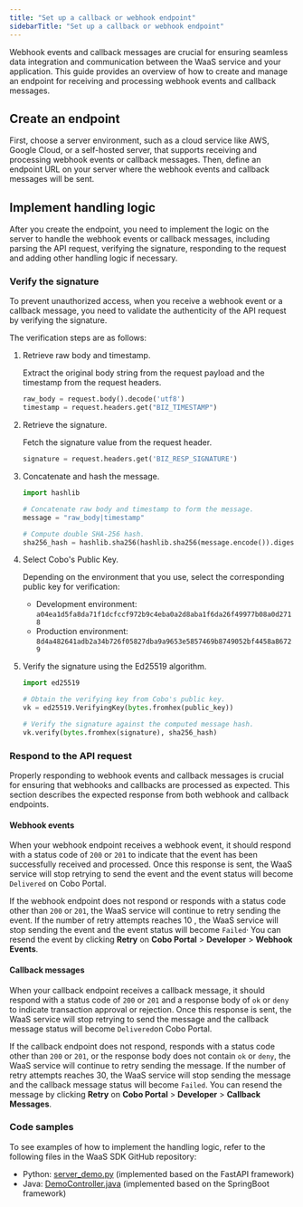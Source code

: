 ```yaml
---
title: "Set up a callback or webhook endpoint"
sidebarTitle: "Set up a callback or webhook endpoint"
---
```


Webhook events and callback messages are crucial for ensuring seamless data integration and communication between the WaaS service and your application. This guide provides an overview of how to create and manage an endpoint for receiving and processing webhook events and callback messages.

## Create an endpoint

First, choose a server environment, such as a cloud service like AWS, Google Cloud, or a self-hosted server, that supports receiving and processing webhook events or callback messages. Then, define an endpoint URL on your server where the webhook events and callback messages will be sent.

## Implement handling logic

After you create the endpoint, you need to implement the logic on the server to handle the webhook events or callback messages, including parsing the API request, verifying the signature, responding to the request and adding other handling logic if necessary.

### Verify the signature

To prevent unauthorized access, when you receive a webhook event or a callback message, you need to validate the authenticity of the API request by verifying the signature.

The verification steps are as follows:

1. Retrieve raw body and timestamp. 

    Extract the original body string from the request payload and the timestamp from the request headers.

    ```python
    raw_body = request.body().decode('utf8')
    timestamp = request.headers.get("BIZ_TIMESTAMP")
    ```

2. Retrieve the signature. 

    Fetch the signature value from the request header.

    ```python
    signature = request.headers.get('BIZ_RESP_SIGNATURE')
    ```

3. Concatenate and hash the message.

    ```python
    import hashlib

    # Concatenate raw body and timestamp to form the message.
    message = "raw_body|timestamp"

    # Compute double SHA-256 hash.
    sha256_hash = hashlib.sha256(hashlib.sha256(message.encode()).digest()).digest()
    ```

4. Select Cobo's Public Key. 

    Depending on the environment that you use, select the corresponding public key for verification:
    - Development environment: `a04ea1d5fa8da71f1dcfccf972b9c4eba0a2d8aba1f6da26f49977b08a0d2718`
    - Production environment: `8d4a482641adb2a34b726f05827dba9a9653e5857469b8749052bf4458a86729`

5. Verify the signature using the Ed25519 algorithm.

    ```python
    import ed25519

    # Obtain the verifying key from Cobo's public key.
    vk = ed25519.VerifyingKey(bytes.fromhex(public_key)) 

    # Verify the signature against the computed message hash.
    vk.verify(bytes.fromhex(signature), sha256_hash)
    ```

### Respond to the API request

Properly responding to webhook events and callback messages is crucial for ensuring that webhooks and callbacks are processed as expected. This section describes the expected response from both webhook and callback endpoints. 

#### Webhook events

When your webhook endpoint receives a webhook event, it should respond with a status code of `200` or `201` to indicate that the event has been successfully received and processed. Once this response is sent, the WaaS service will stop retrying to send the event and the event status will become `Delivered` on Cobo Portal.

If the webhook endpoint does not respond or responds with a status code other than `200` or `201`, the WaaS service will continue to retry sending the event. If the number of retry attempts reaches 10 , the WaaS service will stop sending the event and the event status will become `Failed`· You can resend the event by clicking **Retry** on **Cobo Portal** > **Developer** > **Webhook Events**.

#### Callback messages

When your callback endpoint receives a callback message, it should respond with a status code of `200` or `201` and a response body of `ok` or `deny` to indicate transaction approval or rejection. Once this response is sent, the WaaS service will stop retrying to send the message and the callback message status will become `Delivered`on Cobo Portal.

If the callback endpoint does not respond, responds with a status code other than `200` or `201`,  or the response body does not contain `ok` or `deny`, the WaaS service will continue to retry sending the message.  If the number of retry attempts reaches 30, the WaaS service will stop sending the message and the callback message status will become `Failed`. You can resend the message by clicking **Retry** on **Cobo Portal** > **Developer** > **Callback Messages**.

### Code samples

To see examples of how to implement the handling logic, refer to the following files in the WaaS SDK GitHub repository:
- Python: [server_demo.py](https://github.com/CoboGlobal/cobo-waas2-python-sdk/blob/master/cobo_waas2/server_demo.py) (implemented based on the FastAPI framework)
- Java: [DemoController.java](https://github.com/CoboGlobal/cobo-waas2-java-sdk/blob/master/src/main/java/com/cobo/waas2/demo/DemoController.java) (implemented based on the SpringBoot framework)
